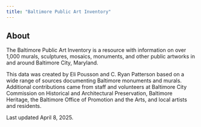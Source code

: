 ```yaml
---
title: "Baltimore Public Art Inventory"
---
```


## About

The Baltimore Public Art Inventory is a resource with information on over 1,000 murals, sculptures, mosaics, monuments, and other public artworks in and around Baltimore City, Maryland.

This data was created by Eli Pousson and C. Ryan Patterson based on a wide range of sources documenting Baltimore monuments and murals. Additional contributions came from staff and volunteers at Baltimore City Commission on Historical and Architectural Preservation, Baltimore Heritage, the Baltimore Office of Promotion and the Arts, and local artists and residents.

Last updated April 8, 2025.
